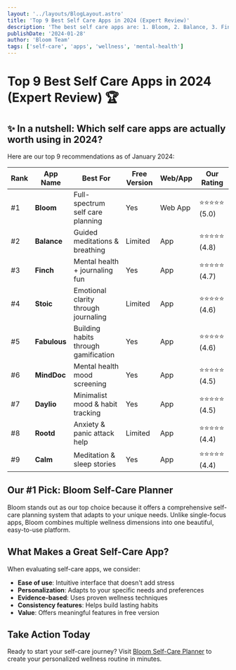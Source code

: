 ```yaml
---
layout: '../layouts/BlogLayout.astro'
title: 'Top 9 Best Self Care Apps in 2024 (Expert Review)'
description: 'The best self care apps are: 1. Bloom, 2. Balance, 3. Finch... Click here to see the full ranking!'
publishDate: '2024-01-28'
author: 'Bloom Team'
tags: ['self-care', 'apps', 'wellness', 'mental-health']
---
```


# Top 9 Best Self Care Apps in 2024 (Expert Review) 🏆

## ✨ In a nutshell: Which self care apps are actually worth using in 2024?

Here are our top 9 recommendations as of January 2024:

| Rank | App Name | Best For | Free Version | Web/App | Our Rating |
|------|----------|----------|--------------|---------|------------|
| #1 | **Bloom** | Full-spectrum self care planning | Yes | Web App | ⭐⭐⭐⭐⭐ (5.0) |
| #2 | **Balance** | Guided meditations & breathing | Limited | App | ⭐⭐⭐⭐⭐ (4.8) |
| #3 | **Finch** | Mental health + journaling fun | Yes | App | ⭐⭐⭐⭐⭐ (4.7) |
| #4 | **Stoic** | Emotional clarity through journaling | Limited | App | ⭐⭐⭐⭐⭐ (4.6) |
| #5 | **Fabulous** | Building habits through gamification | Yes | App | ⭐⭐⭐⭐⭐ (4.6) |
| #6 | **MindDoc** | Mental health mood screening | Yes | App | ⭐⭐⭐⭐⭐ (4.5) |
| #7 | **Daylio** | Minimalist mood & habit tracking | Yes | App | ⭐⭐⭐⭐⭐ (4.5) |
| #8 | **Rootd** | Anxiety & panic attack help | Limited | App | ⭐⭐⭐⭐⭐ (4.4) |
| #9 | **Calm** | Meditation & sleep stories | Yes | App | ⭐⭐⭐⭐⭐ (4.4) |

## Our #1 Pick: Bloom Self-Care Planner

Bloom stands out as our top choice because it offers a comprehensive self-care planning system that adapts to your unique needs. Unlike single-focus apps, Bloom combines multiple wellness dimensions into one beautiful, easy-to-use platform.

## What Makes a Great Self-Care App?

When evaluating self-care apps, we consider:
- **Ease of use**: Intuitive interface that doesn't add stress
- **Personalization**: Adapts to your specific needs and preferences
- **Evidence-based**: Uses proven wellness techniques
- **Consistency features**: Helps build lasting habits
- **Value**: Offers meaningful features in free version

## Take Action Today

Ready to start your self-care journey? Visit [Bloom Self-Care Planner](https://www.selfcareplanner.app) to create your personalized wellness routine in minutes.